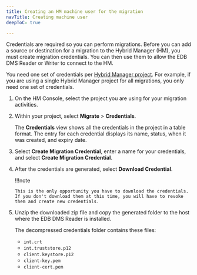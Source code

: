```yaml
---
title: Creating an HM machine user for the migration
navTitle: Creating machine user
deepToC: true

---
```


Credentials are required so you can perform migrations. Before you can add a source or destination for a migration to the Hybrid Manager (HM), you must create migration credentials. You can then use them to allow the EDB DMS Reader or Writer to connect to the HM. 

You need one set of credentials per [Hybrid Manager project](/edb-postgres-ai/hybrid-manager/using_hybrid_manager/projects/).
For example, if you are using a single Hybrid Manager project for all migrations, you only need one set of credentials.

1.  On the HM Console, select the project you are using for your migration activities.

1.  Within your project, select **Migrate** > **Credentials**.

    The **Credentials** view shows all the credentials in the project in a table format. The entry for each credential displays its name, status, when it was created, and expiry date.

1.  Select **Create Migration Credential**, enter a name for your credentials, and select **Create Migration Credential**.

1.  After the credentials are generated, select **Download Credential**.

    !!!note

        This is the only opportunity you have to download the credentials. If you don't download them at this time, you will have to revoke them and create new credentials.

1.  Unzip the downloaded zip file and copy the generated folder to the host where the EDB DMS Reader is installed.

    The decompressed credentials folder contains these files: 
    
    -   `int.crt`
    -   `int.truststore.p12`
    -   `client.keystore.p12`
    -   `client-key.pem`
    -   `client-cert.pem`